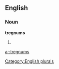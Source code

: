 
==English==

===Noun===
'''tregnums'''

# {{plural of|[[tregnum]]}}

[[Category:English plurals]]

[[ar:tregnums]]